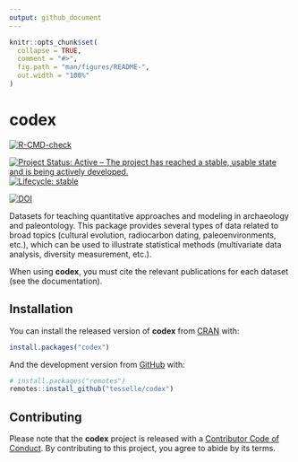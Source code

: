 ```yaml
---
output: github_document
---
```


<!-- README.md is generated from README.Rmd. Please edit that file -->

```r
knitr::opts_chunk$set(
  collapse = TRUE,
  comment = "#>",
  fig.path = "man/figures/README-",
  out.width = "100%"
)
```

# codex

<!-- badges: start -->
[![R-CMD-check](https://github.com/tesselle/codex/workflows/R-CMD-check/badge.svg)](https://github.com/tesselle/codex/actions)

[![Project Status: Active – The project has reached a stable, usable state and is being actively developed.](https://www.repostatus.org/badges/latest/active.svg)](https://www.repostatus.org/#active)
[![Lifecycle: stable](https://img.shields.io/badge/lifecycle-stable-brightgreen.svg)](https://www.tidyverse.org/lifecycle/#stable)

[![DOI](https://zenodo.org/badge/DOI/10.5281/zenodo.4476182.svg)](https://doi.org/10.5281/zenodo.4476182)
<!-- badges: end -->

Datasets for teaching quantitative approaches and modeling in archaeology and paleontology. This package provides several types of data related to broad topics (cultural evolution, radiocarbon dating, paleoenvironments, etc.), which can be used to illustrate statistical methods (multivariate data analysis, diversity measurement, etc.).

When using **codex**, you must cite the relevant publications for each dataset (see the documentation).

## Installation

You can install the released version of **codex** from [CRAN](https://CRAN.R-project.org) with:

```r
install.packages("codex")
```

And the development version from [GitHub](https://github.com/) with:

```r
# install.packages("remotes")
remotes::install_github("tesselle/codex")
```

## Contributing
Please note that the **codex** project is released with a [Contributor Code of Conduct](https://github.com/tesselle/codex/blob/master/.github/CODE_OF_CONDUCT.md). By contributing to this project, you agree to abide by its terms.
